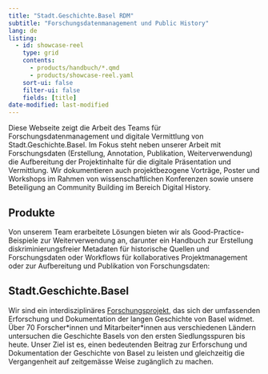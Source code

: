 ```yaml
---
title: "Stadt.Geschichte.Basel RDM"
subtitle: "Forschungsdatenmanagement und Public History"
lang: de
listing:
  - id: showcase-reel
    type: grid
    contents:
      - products/handbuch/*.qmd
      - products/showcase-reel.yaml
    sort-ui: false
    filter-ui: false
    fields: [title]
date-modified: last-modified
---
```


Diese Webseite zeigt die Arbeit des Teams für Forschungsdatenmanagement und digitale Vermittlung von Stadt.Geschichte.Basel. Im Fokus steht neben unserer Arbeit mit Forschungsdaten (Erstellung, Annotation, Publikation, Weiterverwendung) die Aufbereitung der Projektinhalte für die digitale Präsentation und Vermittlung. Wir dokumentieren auch projektbezogene Vorträge, Poster und Workshops im Rahmen von wissenschaftlichen Konferenzen sowie unsere Beteiligung an Community Building im Bereich Digital History.

## Produkte

Von unserem Team erarbeitete Lösungen bieten wir als Good-Practice-Beispiele zur Weiterverwendung an, darunter ein Handbuch zur Erstellung diskriminierungsfreier Metadaten für historische Quellen und Forschungsdaten oder Workflows für kollaboratives Projektmanagement oder zur Aufbereitung und Publikation von Forschungsdaten:
<!-- 
::: {.grid}

::: {.g-col-6}
Die [Forschungsdatenplattform](products/coding/plattform/index.qmd) auf Basis von CollectionBuilder stellt eine umfangreiche Sammlung von Ressourcen zur Geschichte von Basel bereit. 
:::

::: {.g-col-6}
[Handbuch](products/handbuch/index.qmd) für diskriminierungsfreie Metadaten
:::

:::

Diese Übersicht auf der Startseite kann mit Quarto auch in Form eines Listings wie folgt realisiert werden:
-->

:::{#showcase-reel}
:::

## Stadt.Geschichte.Basel

Wir sind ein interdisziplinäres [Forschungsprojekt](https://www.stadtgeschichtebasel.ch), das sich der umfassenden Erforschung und Dokumentation der langen Geschichte von Basel widmet.
Über 70 Forscher\*innen und Mitarbeiter\*innen aus verschiedenen Ländern untersuchen die Geschichte Basels von den ersten Siedlungsspuren bis heute.
Unser Ziel ist es, einen bedeutenden Beitrag zur Erforschung und Dokumentation der Geschichte von Basel zu leisten und gleichzeitig die Vergangenheit auf zeitgemässe Weise zugänglich zu machen.